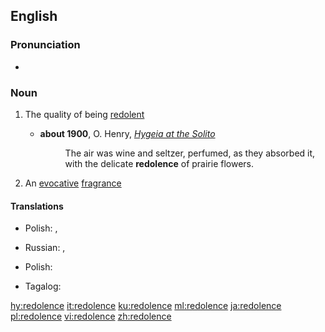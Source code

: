 ==English==

===Pronunciation===
* {{IPA|/ˈred.əl.ənts/|lang=en}}

===Noun===
{{en-noun|~}}

# {{lb|en|uncountable}} The quality of being [[redolent]]
#* '''about 1900''', O. Henry, ''[[s:Hygeia at the Solito|Hygeia at the Solito]]''
#*: The air was wine and seltzer, perfumed, as they absorbed it, with the delicate '''redolence''' of prairie flowers.
# {{lb|en|countable}} An [[evocative]] [[fragrance]]

====Translations====
{{trans-top|the quality of being redolent}}
* Polish: {{t+|pl|aromat|m}}, {{t+|pl|zapach|m}}
{{trans-mid}}
* Russian: {{t+|ru|арома́т|m}}, {{t+|ru|благоуха́ние|n}}
{{trans-bottom}}

{{trans-top|an evocative fragrance}}
* Polish: {{t|pl|przywołujący zapach|m}}
{{trans-mid}}
* Tagalog: {{t|tl|halimunmon}}
{{trans-bottom}}

[[hy:redolence]]
[[it:redolence]]
[[ku:redolence]]
[[ml:redolence]]
[[ja:redolence]]
[[pl:redolence]]
[[vi:redolence]]
[[zh:redolence]]